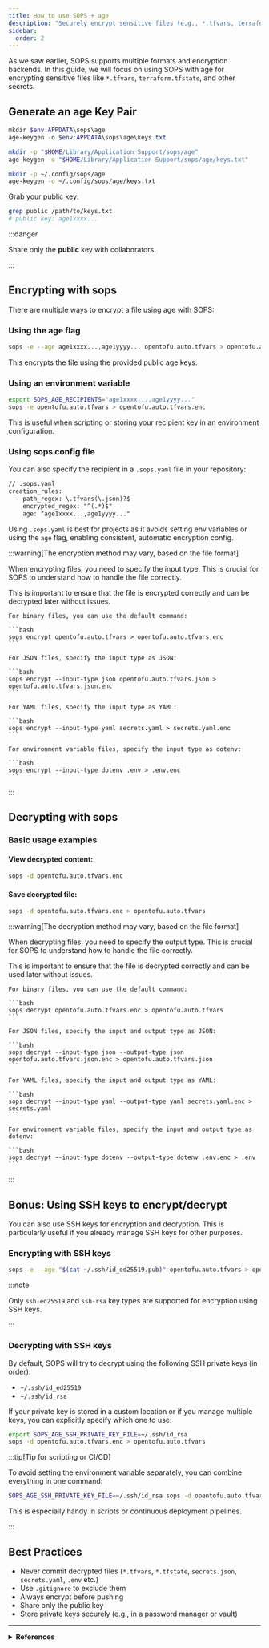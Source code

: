 ```yaml
---
title: How to use SOPS + age
description: "Securely encrypt sensitive files (e.g., *.tfvars, terraform.tfstate) for safe storage in Git and automation."
sidebar:
  order: 2
---
```



As we saw earlier, SOPS supports multiple formats and encryption backends. In this guide, we will focus on using SOPS with age for encrypting sensitive files like `*.tfvars`, `terraform.tfstate`, and other secrets.

## Generate an age Key Pair

<Tabs syncKey="operating-systems">
  <TabItem label="Windows" icon="seti:windows">

```powershell
mkdir $env:APPDATA\sops\age
age-keygen -o $env:APPDATA\sops\age\keys.txt
```

  </TabItem>
  <TabItem label="macOS" icon="apple">

```bash
mkdir -p "$HOME/Library/Application Support/sops/age"
age-keygen -o "$HOME/Library/Application Support/sops/age/keys.txt"
```

  </TabItem>
  <TabItem label="Linux" icon="linux">

```bash
mkdir -p ~/.config/sops/age
age-keygen -o ~/.config/sops/age/keys.txt
```

  </TabItem>
</Tabs>

Grab your public key:

```bash
grep public /path/to/keys.txt
# public key: age1xxxx...
```

:::danger

Share only the **public** key with collaborators.

:::

## Encrypting with sops

There are multiple ways to encrypt a file using age with SOPS:

### Using the age flag

```bash
sops -e --age age1xxxx...,age1yyyy... opentofu.auto.tfvars > opentofu.auto.tfvars.enc
```

This encrypts the file using the provided public age keys.

### Using an environment variable

```bash
export SOPS_AGE_RECIPIENTS="age1xxxx...,age1yyyy..."
sops -e opentofu.auto.tfvars > opentofu.auto.tfvars.enc
```

This is useful when scripting or storing your recipient key in an environment configuration.

### Using sops config file

You can also specify the recipient in a `.sops.yaml` file in your repository:

```diff lang=yaml
// .sops.yaml
creation_rules:
  - path_regex: \.tfvars(\.json)?$
    encrypted_regex: "^(.*)$"
    age: "age1xxxx...,age1yyyy..."
```

Using `.sops.yaml` is best for projects as it avoids setting env variables or using the `age` flag, enabling consistent, automatic encryption config.

:::warning[The encryption method may vary, based on the file format]

When encrypting files, you need to specify the input type. This is crucial for SOPS to understand how to handle the file correctly.

This is important to ensure that the file is encrypted correctly and can be decrypted later without issues.

<Tabs syncKey="file-formats">
  <TabItem label="BINARY">

    For binary files, you can use the default command:

    ```bash
    sops encrypt opentofu.auto.tfvars > opentofu.auto.tfvars.enc
    ```

  </TabItem>
  <TabItem label="JSON">

    For JSON files, specify the input type as JSON:

    ```bash
    sops encrypt --input-type json opentofu.auto.tfvars.json > opentofu.auto.tfvars.json.enc
    ```

  </TabItem>
  <TabItem label="YAML">

    For YAML files, specify the input type as YAML:

    ```bash
    sops encrypt --input-type yaml secrets.yaml > secrets.yaml.enc
    ```

  </TabItem>
  <TabItem label="ENV">

    For environment variable files, specify the input type as dotenv:

    ```bash
    sops encrypt --input-type dotenv .env > .env.enc
    ```

  </TabItem>
</Tabs>

:::

## Decrypting with sops

### Basic usage examples

#### View decrypted content:

```bash
sops -d opentofu.auto.tfvars.enc
```

#### Save decrypted file:

```bash
sops -d opentofu.auto.tfvars.enc > opentofu.auto.tfvars
```

:::warning[The decryption method may vary, based on the file format]

When decrypting files, you need to specify the output type. This is crucial for SOPS to understand how to handle the file correctly.

This is important to ensure that the file is decrypted correctly and can be used later without issues.

<Tabs syncKey="file-formats">
  <TabItem label="BINARY">

    For binary files, you can use the default command:

    ```bash
    sops decrypt opentofu.auto.tfvars.enc > opentofu.auto.tfvars
    ```

  </TabItem>
  <TabItem label="JSON">

    For JSON files, specify the input and output type as JSON:

    ```bash
    sops decrypt --input-type json --output-type json opentofu.auto.tfvars.json.enc > opentofu.auto.tfvars.json
    ```

  </TabItem>
  <TabItem label="YAML">

    For YAML files, specify the input and output type as YAML:

    ```bash
    sops decrypt --input-type yaml --output-type yaml secrets.yaml.enc > secrets.yaml
    ```

  </TabItem>
  <TabItem label="ENV">

    For environment variable files, specify the input and output type as dotenv:

    ```bash
    sops decrypt --input-type dotenv --output-type dotenv .env.enc > .env
    ```

  </TabItem>
</Tabs>

:::

## Bonus: Using SSH keys to encrypt/decrypt

You can also use SSH keys for encryption and decryption. This is particularly useful if you already manage SSH keys for other purposes.

### Encrypting with SSH keys

```bash
sops -e --age "$(cat ~/.ssh/id_ed25519.pub)" opentofu.auto.tfvars > opentofu.auto.tfvars.enc
```

:::note

Only `ssh-ed25519` and `ssh-rsa` key types are supported for encryption using SSH keys.

:::

### Decrypting with SSH keys

By default, SOPS will try to decrypt using the following SSH private keys (in order):

- `~/.ssh/id_ed25519`
- `~/.ssh/id_rsa`

If your private key is stored in a custom location or if you manage multiple keys, you can explicitly specify which one to use:

```bash
export SOPS_AGE_SSH_PRIVATE_KEY_FILE=~/.ssh/id_rsa
sops -d opentofu.auto.tfvars.enc > opentofu.auto.tfvars
```

:::tip[Tip for scripting or CI/CD]

To avoid setting the environment variable separately, you can combine everything in one command:

```bash
SOPS_AGE_SSH_PRIVATE_KEY_FILE=~/.ssh/id_rsa sops -d opentofu.auto.tfvars.enc > opentofu.auto.tfvars
```

This is especially handy in scripts or continuous deployment pipelines.

:::

## Best Practices

- Never commit decrypted files (`*.tfvars`, `*.tfstate`, `secrets.json`, `secrets.yaml`, `.env` etc.)
- Use `.gitignore` to exclude them
- Always encrypt before pushing
- Share only the public key
- Store private keys securely (e.g., in a password manager or vault)

---

<details>
  <summary>
    <strong>References</strong>
  </summary>

  <ul>
    <li><a href="https://github.com/getsops/sops?tab=readme-ov-file#encrypting-using-age" target="_blank" rel="noopener noreferrer">Using age with SOPS</a></li>
    <li><a href="https://technotim.live/posts/secret-encryption-sops/" target="_blank" rel="noopener noreferrer">Encrypting with Mozilla SOPS and AGE</a></li>
    <li><a href="https://www.youtube.com/watch?v=wqD7k5iNvqs" target="_blank" rel="noopener noreferrer">Encrypting Secrets The GitOps Way With sops And age (YouTube)</a></li>
    <li><a href="https://blog.stephane-robert.info/docs/securiser/secrets/sops/" target="_blank" rel="noopener noreferrer">Protégez vos secrets DevOps avec SOPS (FR)</a></li>
    <li><a href="https://une-tasse-de.cafe/blog/sops/" target="_blank" rel="noopener noreferrer">Stocker des secrets dans un dépôt Git (FR)</a></li>
  </ul>
</details>
